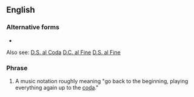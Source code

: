 ==English==

===Alternative forms===
* {{l|en|da capo al coda}}

Also see:
[[D.S. al Coda]]
[[D.C. al Fine]]
[[D.S. al Fine]]

===Phrase===
{{head|en|phrase|head=[[d.c.]] [[al]] [[coda]]}}

# {{label|en|music}} A music notation roughly meaning "go back to the beginning, playing everything again up to the [[coda]]."